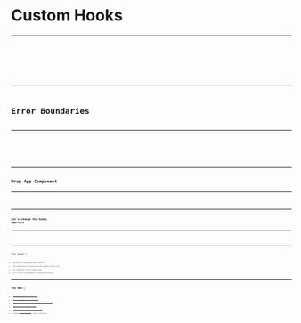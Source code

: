 
# Custom Hooks

---

<CodeSurferLayout>
  <Code
    code={require('!!raw-loader!./custom-hooks.1.js').default}
    lang="jsx"
    title="Custom Hooks"
  />
  <Code
    code={require('!!raw-loader!./custom-hooks.2.js').default}
    focus="4:7"
    lang="jsx"
    title="Custom Hooks"
    subtitle="useQuery functions"
  />
  <Code
    code={require('!!raw-loader!./custom-hooks.3.js').default}
    focus="7:9"
    lang="jsx"
    title="Custom Hooks"
    subtitle="Throw API error"
  />
  <Code
    code={require('!!raw-loader!./custom-hooks.js').default}
    focus="4:14"
    lang="jsx"
    title="Custom Hooks"
    subtitle="Final useQuery functions"
  />
</CodeSurferLayout>

---

# Error Boundaries

---

<CodeSurferLayout>
  <Code
    code={require('!!raw-loader!./error-boundary.0.js').default}
    lang="jsx"
    title="Error Boundary"
  />
  <Code
    code={require('!!raw-loader!./error-boundary.1.js').default}
    focus="2:4"
    lang="jsx"
    title="Error Boundary"
    subtitle="getDerivedStateFromError functions"
  />
  <Code
    code={require('!!raw-loader!./error-boundary.2.js').default}
    focus="6:8"
    lang="jsx"
    title="Error Boundary"
    subtitle="Error state"
  />
  <Code
    code={require('!!raw-loader!./error-boundary.js').default}
    focus="11:23"
    lang="jsx"
    title="Error Boundary"
    subtitle="render functions"
  />
</CodeSurferLayout>

---

# Wrap App Component

---

<CodeSurferLayout>
  <Code
    code={require('!!raw-loader!./app.js').default}
    focus="3,5"
    lang="jsx"
    title="Application Wrapper"
  />
</CodeSurferLayout>

---

## Let's change the hooks approach

---

<CodeSurferLayout>
  <Code
    code={require('!!raw-loader!./approach-with-hooks.before.js').default}
    lang="jsx"
    title="Approach Using Hooks"
  />
  <Code
    code={require('!!raw-loader!./approach-with-hooks.after.js').default}
    focus="5,11:17"
    lang="jsx"
    title="Approach Using Hooks"
  />
</CodeSurferLayout>

---

# The Good ✅

- Fetching is encapsulated and declarative
- Data dependencies and expressed alogside where they're used
- All operations are in a single scope
- Error states can be handled in a generalized manner

---

# The Bad 🔴

- ~~Multiple HOCs can produce bugs~~
- ~~HOCs are difficult to understand~~
- ~~Options need to be computed far from the component~~
- ~~Welcome back to callback hell~~
- ~~The component hierarchy is extra deep~~
- Loading ~~and error state~~ require boilerplate
